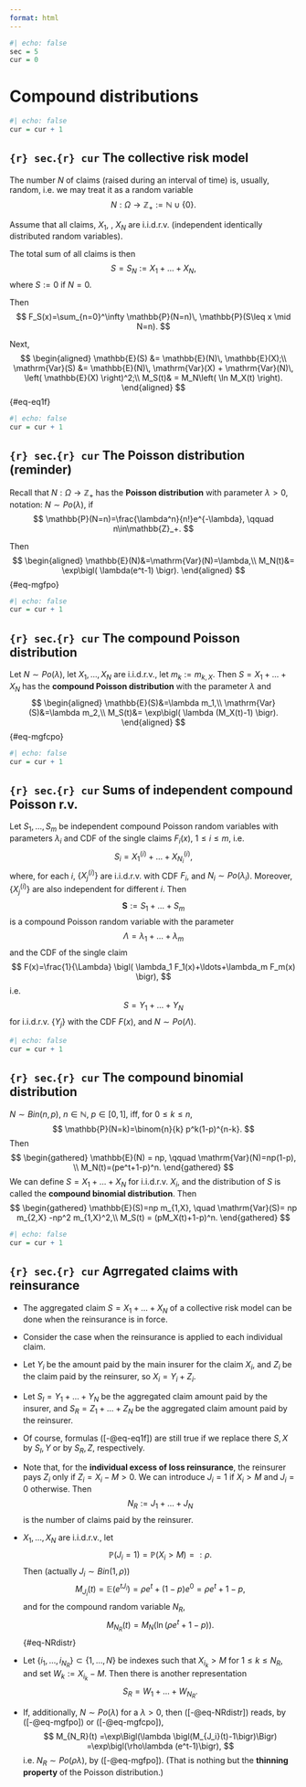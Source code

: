 ```yaml
---
format: html
---
```


```r
#| echo: false
sec = 5
cur = 0
```

# Compound distributions

```r
#| echo: false
cur = cur + 1
```

::: {.callout-note icon=false}

## `{r} sec`.`{r} cur` The collective risk model

The number $N$ of claims (raised during an interval of time) is, usually, random, i.e. we may treat it as a random variable
$$
N:\Omega\to\mathbb{Z}_+:=\mathbb{N}\cup\{0\}.
$$

Assume that all claims, $X_1$, \ldots, $X_N$ are i.i.d.r.v. (independent identically distributed random variables).

The total sum of all claims is then
$$
S=S_N:=X_1+\ldots+X_N,
$$
where $S:=0$ if $N=0$.

Then
$$
F_S(x)=\sum_{n=0}^\infty \mathbb{P}(N=n)\, \mathbb{P}(S\leq x \mid N=n).
$$

Next,
$$
\begin{aligned}
\mathbb{E}(S) &= \mathbb{E}(N)\, \mathbb{E}(X);\\
\mathrm{Var}(S) &= \mathbb{E}(N)\, \mathrm{Var}(X) + \mathrm{Var}(N)\, \left( \mathbb{E}(X) \right)^2;\\
M_S(t)& = M_N\left( \ln M_X(t) \right).
\end{aligned}
$$ {#eq-eq1f}
:::

```r
#| echo: false
cur = cur + 1
```

::: {.callout-note icon=false}

## `{r} sec`.`{r} cur` The Poisson distribution (reminder)

Recall that $N:\Omega\to\mathbb{Z}_+$ has the **Poisson distribution** with parameter $\lambda>0$, notation: $N\sim Po(\lambda)$, if
$$
\mathbb{P}(N=n)=\frac{\lambda^n}{n!}e^{-\lambda}, \qquad n\in\mathbb{Z}_+.
$$

Then
$$
\begin{aligned}
\mathbb{E}(N)&=\mathrm{Var}(N)=\lambda,\\
M_N(t)&= \exp\bigl( \lambda(e^t-1) \bigr).
\end{aligned}
$$ {#eq-mgfpo}
:::

```r
#| echo: false
cur = cur + 1
```

::: {.callout-note icon=false}

## `{r} sec`.`{r} cur` The compound Poisson distribution

Let $N\sim Po(\lambda)$, let $X_1, \ldots, X_N$ are i.i.d.r.v., let $m_k:=m_{k,X}$.
Then $S=X_1+\ldots+X_N$ has the **compound Poisson distribution** with the parameter $\lambda$ and
$$
\begin{aligned}
\mathbb{E}(S)&=\lambda m_1,\\
\mathrm{Var}(S)&=\lambda m_2,\\
M_S(t)&= \exp\bigl( \lambda (M_X(t)-1) \bigr).
\end{aligned}
$$ {#eq-mgfcpo}
:::

```r
#| echo: false
cur = cur + 1
```

::: {.callout-note icon=false}

## `{r} sec`.`{r} cur` Sums of independent compound Poisson r.v.

Let $S_1,\ldots, S_m$ be independent compound Poisson random variables with parameters $\lambda_i$ and CDF of the single claims $F_i(x)$, $1\leq i\leq m$, i.e.
$$
S_i = X_1^{(i)}+\ldots+X_{N_i}^{(i)},
$$
where, for each $i$, $\{X_j^{(i)}\}$ are i.i.d.r.v. with CDF $F_i$, and $N_i\sim Po(\lambda_i)$. Moreover, $\{X_j^{(i)}\}$ are also independent for different $i$.
Then
$$
\mathbf{S}:=S_1+\ldots+S_m
$$
is a compound Poisson random variable with the parameter
$$
\Lambda=\lambda_1+\ldots+\lambda_m
$$
and the CDF of the single claim
$$
F(x)=\frac{1}{\Lambda} \bigl( \lambda_1 F_1(x)+\ldots+\lambda_m F_m(x) \bigr),
$$
i.e.
$$
S=Y_1+\ldots+Y_N
$$
for i.i.d.r.v. $\{Y_j\}$ with the CDF $F(x)$, and $N\sim Po(\Lambda)$.
:::

```r
#| echo: false
cur = cur + 1
```

::: {.callout-note icon=false}

## `{r} sec`.`{r} cur` The compound binomial distribution

$N\sim Bin(n,p)$, $n\in\mathbb{N}$, $p\in[0,1]$, iff, for $0\leq k\leq n$,
$$
\mathbb{P}(N=k)=\binom{n}{k} p^k(1-p)^{n-k}.
$$
Then
$$
\begin{gathered}
\mathbb{E}(N) = np, \qquad \mathrm{Var}(N)=np(1-p), \\ M_N(t)=(pe^t+1-p)^n.
\end{gathered}
$$
We can define $S=X_1+\ldots+X_N$ for i.i.d.r.v. $X_i$, and the distribution of $S$ is called the **compound binomial distribution**. Then
$$
\begin{gathered}
\mathbb{E}(S)=np m_{1,X}, \quad \mathrm{Var}(S)= np m_{2,X} -np^2 m_{1,X}^2,\\
M_S(t) = (pM_X(t)+1-p)^n.
\end{gathered}
$$
:::

```r
#| echo: false
cur = cur + 1
```

::: {.callout-note icon=false}

## `{r} sec`.`{r} cur` Agrregated claims with reinsurance

- The aggregated claim $S=X_1+\ldots+X_N$ of a collective risk model can be done when the reinsurance is in force.

- Consider the case when the reinsurance is applied to each individual claim.

- Let $Y_i$ be the amount paid by the main insurer for the claim $X_i$, and $Z_i$ be the claim paid by the reinsurer, so $X_i=Y_i+Z_i$.

- Let $S_I=Y_1+\ldots+Y_N$ be the aggregated claim amount paid by the insurer, and $S_R=Z_1+\ldots+Z_N$ be the aggregated claim amount paid by the reinsurer.

- Of course, formulas ([-@eq-eq1f]) are still true if we replace there $S,X$ by $S_I,Y$ or by $S_R,Z$, respectively.

- Note that, for the **individual excess of loss reinsurance**, the reinsurer pays $Z_i$ only if $Z_i=X_i-M>0$. We can introduce $J_i=1$ if $X_i>M$ and $J_i=0$ otherwise. Then
$$
N_R:=J_1+\ldots+J_N
$$
is the number of claims paid by the reinsurer.

- $X_1,\ldots,X_N$ are i.i.d.r.v., let
$$
\mathbb{P}(J_i=1)=\mathbb{P}(X_i>M)=:\rho.
$$
Then (actually $J_i\sim Bin(1,\rho)$)
$$
M_{J_i}(t)=\mathbb{E}(e^{t J_i})= \rho e^t +(1-p)e^0 = \rho e^t +1-p,
$$
and for the compound random variable $N_R$,
$$
M_{N_R}(t)=M_N\bigl(\ln (\rho e^t +1-p)\bigr).
$$ {#eq-NRdistr}

- Let $\{i_1,\ldots,i_{N_R}\}\subset\{1,\ldots, N\}$ be indexes such that $X_{i_k}>M$ for $1\leq k\leq N_R$, and set $W_k:=X_{i_k}-M$. Then there is another representation
$$
S_R = W_1+\ldots + W_{N_R}.
$$

- If, additionally, $N\sim Po(\lambda)$ for a $\lambda>0$, then ([-@eq-NRdistr]) reads, by ([-@eq-mgfpo]) or ([-@eq-mgfcpo]),
$$
M_{N_R}(t) =\exp\Bigl(\lambda \bigl(M_{J_i}(t)-1\bigr)\Bigr) =\exp\bigl(\rho\lambda (e^t-1)\bigr),
$$
i.e. $N_R\sim Po(\rho\lambda)$, by ([-@eq-mgfpo]). (That is nothing but the **thinning property** of the Poisson distribution.)

:::

